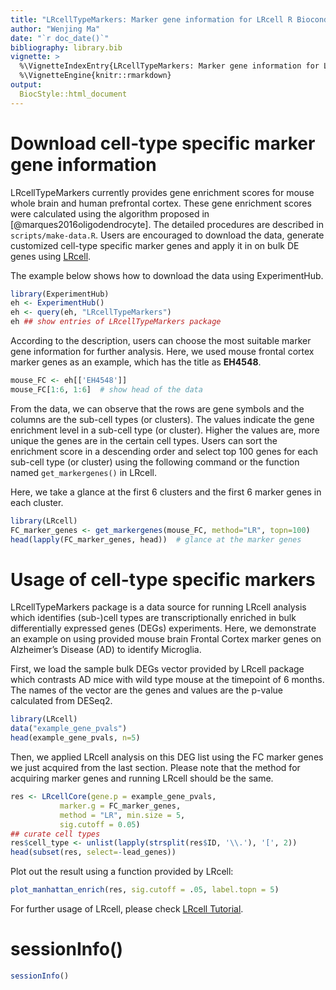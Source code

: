 ```yaml
---
title: "LRcellTypeMarkers: Marker gene information for LRcell R Bioconductor package using Bioconductor's ExperimentHub"
author: "Wenjing Ma"
date: "`r doc_date()`"
bibliography: library.bib
vignette: >
  %\VignetteIndexEntry{LRcellTypeMarkers: Marker gene information for LRcell R Bioconductor package using Bioconductor's ExperimentHub}
  %\VignetteEngine{knitr::rmarkdown}
output: 
  BiocStyle::html_document
---
```


# Download cell-type specific marker gene information

LRcellTypeMarkers currently provides gene enrichment scores for mouse whole brain
and human prefrontal cortex. These gene enrichment scores were calculated
using the algorithm proposed in [@marques2016oligodendrocyte]. The detailed 
procedures are described in `scripts/make-data.R`. Users are encouraged
to download the data, generate customized cell-type specific marker genes and
apply it in on bulk DE genes using [LRcell](https://github.com/marvinquiet/LRcell). 

The example below shows how to download the data using ExperimentHub.

```r
library(ExperimentHub)
eh <- ExperimentHub()
eh <- query(eh, "LRcellTypeMarkers")
eh ## show entries of LRcellTypeMarkers package
```

According to the description, users can choose the most suitable marker gene
information for further analysis. Here, we used mouse frontal cortex marker genes
as an example, which has the title as **EH4548**.

```r
mouse_FC <- eh[['EH4548']]
mouse_FC[1:6, 1:6]  # show head of the data
```

From the data, we can observe that the rows are gene symbols and the columns are 
the sub-cell types (or clusters). The values indicate the gene enrichment level 
in a sub-cell type (or cluster). Higher the values are, more unique the genes 
are in the certain cell types. Users can sort the enrichment score in a 
descending order and select top 100 genes for each sub-cell type (or cluster) 
using the following command or the function named `get_markergenes()` in LRcell.

Here, we take a glance at the first 6 clusters and the first 6 marker genes in 
each cluster.

```r
library(LRcell)
FC_marker_genes <- get_markergenes(mouse_FC, method="LR", topn=100)
head(lapply(FC_marker_genes, head))  # glance at the marker genes
```

# Usage of cell-type specific markers
LRcellTypeMarkers package is a data source for running LRcell analysis which 
identifies (sub-)cell types are transcriptionally enriched in bulk differentially
expressed genes (DEGs) experiments. Here, we demonstrate an example on using provided
mouse brain Frontal Cortex marker genes on Alzheimer's Disease (AD) to identify Microglia.

First, we load the sample bulk DEGs vector provided by LRcell package which 
contrasts AD mice with wild type mouse at the timepoint of 6 months. The names 
of the vector are the genes and values are the p-value calculated from DESeq2.

```r
library(LRcell)
data("example_gene_pvals")
head(example_gene_pvals, n=5)
```

Then, we applied LRcell analysis on this DEG list using the FC marker genes we just
acquired from the last section. Please note that the method for acquiring marker genes
and running LRcell should be the same.

```r
res <- LRcellCore(gene.p = example_gene_pvals,
           marker.g = FC_marker_genes,
           method = "LR", min.size = 5, 
           sig.cutoff = 0.05)
## curate cell types
res$cell_type <- unlist(lapply(strsplit(res$ID, '\\.'), '[', 2))
head(subset(res, select=-lead_genes))
```

Plot out the result using a function provided by LRcell:
```r
plot_manhattan_enrich(res, sig.cutoff = .05, label.topn = 5)
```

For further usage of LRcell, please check [LRcell Tutorial](https://github.com/marvinquiet/LRcell).

# sessionInfo()

```r
sessionInfo()
```
